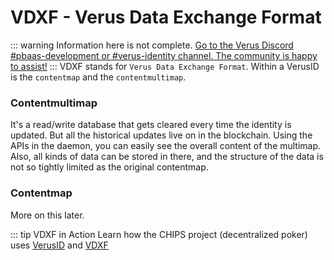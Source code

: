 # VDXF - Verus Data Exchange Format
::: warning Information here is not complete.
[Go to the Verus Discord #pbaas-development or #verus-identity channel. The community is happy to assist!](https://www.verus.io/discord) 
:::
VDXF stands for ``Verus Data Exchange Format``. Within a VerusID is the `contentmap` and the `contentmultimap`.

### Contentmultimap
It's a read/write database that gets cleared every time the identity is updated. But all the historical updates live on in the blockchain.  Using the APIs in the daemon, you can easily see the overall content of the multimap. Also, all kinds of data can be stored in there, and the structure of the data is not so tightly limited as the original contentmap.


### Contentmap
More on this later.



::: tip VDXF in Action
Learn how the CHIPS project (decentralized poker) uses [VerusID](https://github.com/chips-blockchain/bet/blob/verus_test/docs/verus_migration/id_creation_process.md) and [VDXF](https://github.com/chips-blockchain/bet/blob/verus_test/docs/verus_migration/ids_keys_data.md)